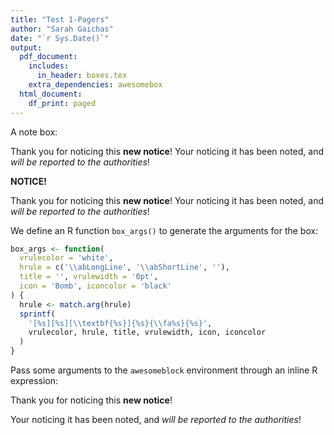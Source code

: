 ```yaml
---
title: "Test 1-Pagers"
author: "Sarah Gaichas"
date: "`r Sys.Date()`"
output:
  pdf_document:
    includes:
      in_header: boxes.tex
    extra_dependencies: awesomebox
  html_document:
    df_print: paged
---
```


A note box:

::: {.noteblock data-latex=""}
Thank you for noticing this **new notice**! Your noticing it has
been noted, and _will be reported to the authorities_!
:::

:::: {.blackbox data-latex=""}
::: {.center data-latex=""}
**NOTICE!**
:::

Thank you for noticing this **new notice**! Your noticing it has
been noted, and _will be reported to the authorities_!
::::

We define an R function `box_args()` to generate the arguments
for the box:

```r
box_args <- function(
  vrulecolor = 'white',
  hrule = c('\\abLongLine', '\\abShortLine', ''),
  title = '', vrulewidth = '0pt',
  icon = 'Bomb', iconcolor = 'black'
) {
  hrule <- match.arg(hrule)
  sprintf(
    '[%s][%s][\\textbf{%s}]{%s}{\\fa%s}{%s}',
    vrulecolor, hrule, title, vrulewidth, icon, iconcolor
  )
}
```

Pass some arguments to the `awesomeblock` environment through
an inline R expression:

::: {.awesomeblock data-latex="`r box_args(title = 'NOTICE!')`"}
Thank you for noticing this **new notice**!

Your noticing it has been noted, and _will be reported to
the authorities_!
:::


